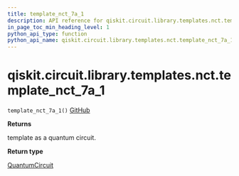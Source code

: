 ```yaml
---
title: template_nct_7a_1
description: API reference for qiskit.circuit.library.templates.nct.template_nct_7a_1
in_page_toc_min_heading_level: 1
python_api_type: function
python_api_name: qiskit.circuit.library.templates.nct.template_nct_7a_1
---
```


# qiskit.circuit.library.templates.nct.template\_nct\_7a\_1

<span id="qiskit.circuit.library.templates.nct.template_nct_7a_1" />

`template_nct_7a_1()` [GitHub](https://github.com/qiskit/qiskit/tree/stable/0.23/qiskit/circuit/library/templates/nct/template_nct_7a_1.py "view source code")

**Returns**

template as a quantum circuit.

**Return type**

[QuantumCircuit](qiskit.circuit.QuantumCircuit "qiskit.circuit.QuantumCircuit")

